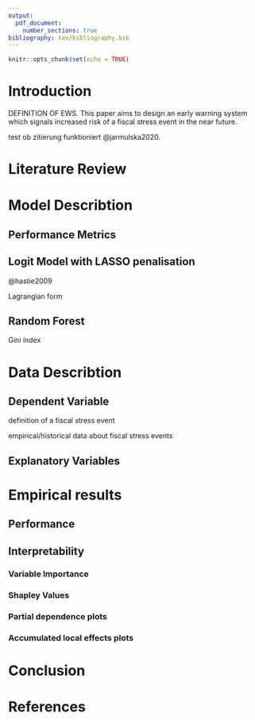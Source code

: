 ```yaml
---
output:
  pdf_document:
    number_sections: true
bibliography: tex/bibliography.bib
---
```


<!-- Setup -------------------------------------------------------------------->

```r
knitr::opts_chunk$set(echo = TRUE)
```

<!-- Title Page + TOC --------------------------------------------------------->
\newpage
\vspace*{4cm}
\begin{center}
{\Large Machine Learning in Economics \\ (458657)}
\end{center}
\vspace*{1.5cm}
\begin{center}
\thispagestyle{empty}
{\LARGE \bf replication paper}\\[1.5cm]
{\Huge Early Warning System of Fiscal Stress}\\[1.5cm]
{\bf \Large comparing the traditional logistic regression approach versus a random forest algorithm}\\[2cm]
{\bf \large Department of Economics\\
University of Bern}\\[1cm]
{\Large Spring Semester 2022}\\[1.5cm]
{\large submitted by Bela Koch} \\[2.5cm]
\end{center}

\newpage
\tableofcontents
\newpage

<!-- Report ------------------------------------------------------------------->


# Introduction

DEFINITION OF EWS. This paper aims to design an early warning system which signals
increased risk of a fiscal stress event in the near future.





test ob zitierung funktioniert @jarmulska2020.


# Literature Review

# Model Describtion

## Performance Metrics

## Logit Model with LASSO penalisation

@hastie2009

\begin{equation}
\hat{\beta}^{lasso} = \underset{\beta}{\text{argmin}} \sum^N_{i=1}(y_i - \beta_0 - \sum^p_{j=1}x_{ij}\beta_j)^2
\; \; \; \; \text{subject to} \; \; \; \sum^p_{j=1}|\beta_j| \leq t
\end{equation}

Lagrangian form

\begin{equation}
\hat{\beta}^{lasso} = \underset{\beta}{\text{argmin}} \left\{ \frac{1}{2} \sum^N_{i=1}(y_i - \beta_0 - \sum^p_{j=1}x_{ij}\beta_j)^2 + \lambda \sum^p_{j=1}|\beta_j| \right\}
\end{equation}

## Random Forest

Gini index

\begin{equation}
g(w) = \sum_{k \neq j}p_{wk}p_{wj} = \sum_k p_{wk}(1-p_{wk})
\end{equation}

# Data Describtion

## Dependent Variable

definition of a fiscal stress event

empirical/historical data about fiscal stress events

## Explanatory Variables

# Empirical results

## Performance

## Interpretability

### Variable Importance

### Shapley Values

### Partial dependence plots

### Accumulated local effects plots

# Conclusion

<!-- References --------------------------------------------------------------->
\newpage
# References
\bibliography{tex/bibliography.bib}